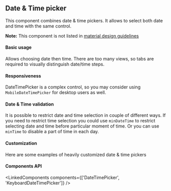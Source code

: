 

<PageMeta component="DateTimePicker" />

## Date & Time picker

This component combines date & time pickers. It allows to select both date and time with the same control.

**Note:** This component is not listed in [material design guidelines](https://material.io/components/)

<Ad />

#### Basic usage

Allows choosing date then time. There are too many views, so tabs are required to visually distinguish date/time steps.

<Example source={BasicDateTimePicker} />

#### Responsiveness

DateTimePicker is a complex control, so you may consider using `MobileDateTimePicker` for desktop users as well.

<Example source={DateTimePickers} />

#### Date & Time validation

It is possible to restrict date and time selection in couple of different ways. If you need to restrict time selection
you could use `minDateTime` to restrict selecting date and time before particular moment of time.
Or you can use `minTime` to disable a part of time in each day.

<Example source={DateTimeValidation} />

#### Customization

Here are some examples of heavily customized date & time pickers

<Example source={CustomDateTimePicker} />

#### Components API

<LinkedComponents components={['DateTimePicker', 'KeyboardDateTimePicker']} />

